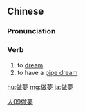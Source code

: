 {{also|做梦}}
==Chinese==
{{zh-forms|s=做梦}}

===Pronunciation===
{{zh-pron
|m=zuòmèng
|c=zou6 mung6
|mn=qz,tp,xm:chòe-bāng/kh,zz:chò-bāng
|cat=v
}}

===Verb===
{{zh-verb}}

# to [[dream]]
# to have a [[pipe dream]]

[[Category:Elementary Mandarin|人09做夢]]

[[hu:做夢]]
[[mg:做夢]]
[[ja:做夢]]